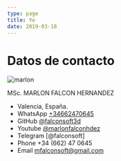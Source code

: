```yaml
---
type: page
title: Yo
date: 2019-03-18
---
```


# Datos de contacto

<Image
  src="/images/telefono_rojo.png"
  alt="marlon"
  width={853}
  height={480}
  priority
  className="next-image"
/>


MSc. MARLON FALCON HERNANDEZ
- Valencia, España.
- WhatsApp [+34662470645](https://web.whatsapp.com/send?phone=34662470645&text=)
- GitHub [@falconsoft3d](https://github.com/falconsoft3d)
- Youtube [@marlonfalconhdez](https://www.youtube.com/@marlonfalconhdez)
- Telegram [@falconsoft]
- Phone +34 (662) 47 0645
- Email mfalconsoft@gmail.com



